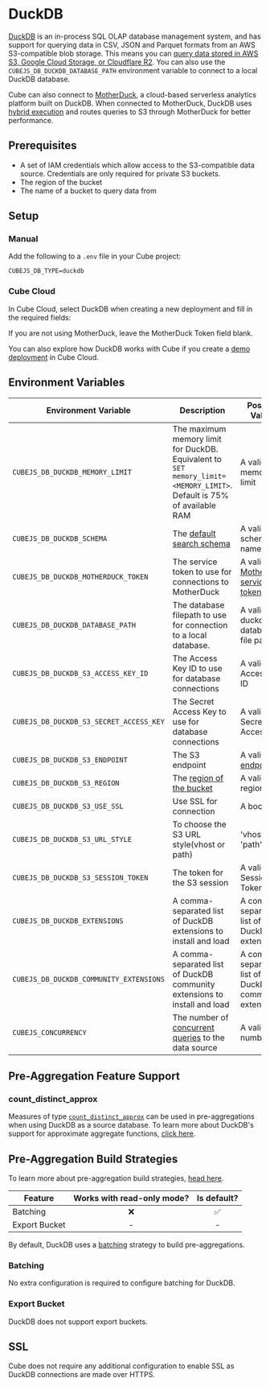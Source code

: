 # DuckDB

[DuckDB][duckdb] is an in-process SQL OLAP database management system, and has
support for querying data in CSV, JSON and Parquet formats from an AWS
S3-compatible blob storage. This means you can [query data stored in AWS S3,
Google Cloud Storage, or Cloudflare R2][duckdb-docs-s3-import].
You can also use the `CUBEJS_DB_DUCKDB_DATABASE_PATH` environment variable to
connect to a local DuckDB database.

<Diagram src="https://ucarecdn.com/d3e42677-83ce-4ad8-8ac9-c39d3b74e252/" />

Cube can also connect to [MotherDuck][motherduck], a cloud-based serverless
analytics platform built on DuckDB. When connected to MotherDuck, DuckDB uses
[hybrid execution][motherduck-docs-architecture] and routes queries to S3
through MotherDuck for better performance.

<Diagram src="https://ucarecdn.com/4fbb7247-379c-48a3-b298-0d87922e2531/" />

## Prerequisites

- A set of IAM credentials which allow access to the S3-compatible data source.
  Credentials are only required for private S3 buckets.
- The region of the bucket
- The name of a bucket to query data from

## Setup

### Manual

Add the following to a `.env` file in your Cube project:

```dotenv
CUBEJS_DB_TYPE=duckdb
```

### Cube Cloud

In Cube Cloud, select&nbsp;<Btn>DuckDB</Btn> when creating a new deployment
and fill in the required fields:

<Screenshot
  alt="Cube Cloud DuckDB Configuration Screen"
  src="https://ucarecdn.com/ffad02b1-a563-47e4-bbc0-0302ab046ccd/"
/>

<InfoBox>

If you are not using MotherDuck, leave the&nbsp;<Btn>MotherDuck Token</Btn>
field blank.

</InfoBox>

<InfoBox>

You can also explore how DuckDB works with Cube if you create a [demo
deployment][ref-demo-deployment] in Cube Cloud.

</InfoBox>

## Environment Variables

| Environment Variable                    | Description                                                                                                           | Possible Values                                               | Required |
| --------------------------------------- | --------------------------------------------------------------------------------------------------------------------- | ------------------------------------------------------------- | :------: |
| `CUBEJS_DB_DUCKDB_MEMORY_LIMIT`         | The maximum memory limit for DuckDB. Equivalent to `SET memory_limit=<MEMORY_LIMIT>`. Default is 75% of available RAM | A valid memory limit                                          |    ❌    |                                    ✅                                     |
| `CUBEJS_DB_DUCKDB_SCHEMA`               | The [default search schema][link-duckdb-configuration-ref]                                                            | A valid schema name                                           |    ❌    |                                    ✅                                     |
| `CUBEJS_DB_DUCKDB_MOTHERDUCK_TOKEN`     | The service token to use for connections to MotherDuck                                                                | A valid [MotherDuck service token][motherduck-docs-svc-token] |    ❌    |                                    ✅                                     |
| `CUBEJS_DB_DUCKDB_DATABASE_PATH`        | The database filepath to use for connection to a local database.                                                      | A valid duckdb database file path                             |    ❌    |                                    ✅                                     |
| `CUBEJS_DB_DUCKDB_S3_ACCESS_KEY_ID`     | The Access Key ID to use for database connections                                                                     | A valid Access Key ID                                         |    ❌    |                                    ✅                                     |
| `CUBEJS_DB_DUCKDB_S3_SECRET_ACCESS_KEY` | The Secret Access Key to use for database connections                                                                 | A valid Secret Access Key                                     |    ❌    |                                    ✅                                     |
| `CUBEJS_DB_DUCKDB_S3_ENDPOINT`          | The S3 endpoint                                                                                                       | A valid [S3 endpoint][duckdb-docs-s3-import]                  |    ❌    |                                    ✅                                     |
| `CUBEJS_DB_DUCKDB_S3_REGION`            | The [region of the bucket][duckdb-docs-s3-import]                                                                     | A valid AWS region                                            |    ❌    |                                    ✅                                     |
| `CUBEJS_DB_DUCKDB_S3_USE_SSL`           | Use SSL for connection                                                                                                | A boolean                                                     |    ❌    |                                    ❌                                     |
| `CUBEJS_DB_DUCKDB_S3_URL_STYLE`         | To choose the S3 URL style(vhost or path)                                                                             | 'vhost' or 'path'                                             |    ❌    |                                    ❌                                     |
| `CUBEJS_DB_DUCKDB_S3_SESSION_TOKEN`     | The token for the S3 session                                                                                          | A valid Session Token                                         |    ❌    |                                    ✅                                     |
| `CUBEJS_DB_DUCKDB_EXTENSIONS`           | A comma-separated list of DuckDB extensions	to install and load                                                       | A comma-separated list of DuckDB extensions                   |    ❌    |                                    ✅                                     |
| `CUBEJS_DB_DUCKDB_COMMUNITY_EXTENSIONS` | A comma-separated list of DuckDB community extensions	to install and load                                             | A comma-separated list of DuckDB community extensions         |    ❌    |                                    ✅                                     |
| `CUBEJS_CONCURRENCY` | The number of [concurrent queries][ref-data-source-concurrency] to the data source | A valid number |    ❌    |

[ref-data-source-concurrency]: /product/configuration/concurrency#data-source-concurrency

## Pre-Aggregation Feature Support

### count_distinct_approx

Measures of type
[`count_distinct_approx`][ref-schema-ref-types-formats-countdistinctapprox] can
be used in pre-aggregations when using DuckDB as a source database. To learn
more about DuckDB's support for approximate aggregate functions, [click
here][duckdb-docs-approx-agg-fns].

## Pre-Aggregation Build Strategies

<InfoBox>

To learn more about pre-aggregation build strategies, [head
here][ref-caching-using-preaggs-build-strats].

</InfoBox>

| Feature       | Works with read-only mode? | Is default? |
| ------------- | :------------------------: | :---------: |
| Batching      |             ❌             |     ✅      |
| Export Bucket |             -              |      -      |

By default, DuckDB uses a [batching][self-preaggs-batching] strategy to build
pre-aggregations.

### Batching

No extra configuration is required to configure batching for DuckDB.

### Export Bucket

DuckDB does not support export buckets.

## SSL

Cube does not require any additional configuration to enable SSL as DuckDB
connections are made over HTTPS.

[duckdb]: https://duckdb.org/
[duckdb-docs-approx-agg-fns]:
  https://duckdb.org/docs/sql/aggregates.html#approximate-aggregates
[duckdb-docs-s3-import]: https://duckdb.org/docs/guides/import/s3_import
[link-duckdb-configuration-ref]: https://duckdb.org/docs/sql/configuration.html#configuration-reference
[motherduck]: https://motherduck.com/
[motherduck-docs-architecture]:
  https://motherduck.com/docs/architecture-and-capabilities#hybrid-execution
[motherduck-docs-svc-token]:
  https://motherduck.com/docs/authenticating-to-motherduck/#authentication-using-a-service-token
[ref-caching-large-preaggs]:
  /product/caching/using-pre-aggregations#export-bucket
[ref-caching-using-preaggs-build-strats]:
  /product/caching/using-pre-aggregations#pre-aggregation-build-strategies
[ref-schema-ref-types-formats-countdistinctapprox]: /reference/data-model/types-and-formats#count_distinct_approx
[self-preaggs-batching]: #batching
[ref-demo-deployment]: /product/deployment/cloud/deployments#demo-deployments
